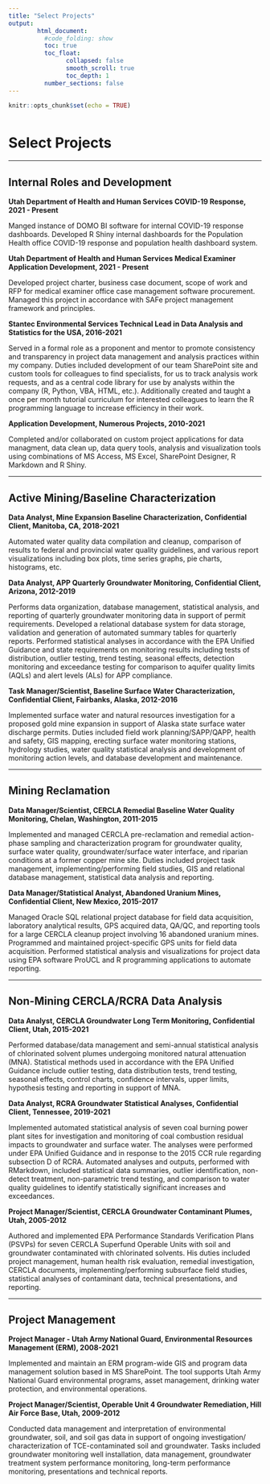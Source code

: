 ```yaml
---
title: "Select Projects"
output: 
        html_document:
          #code_folding: show
          toc: true
          toc_float: 
                collapsed: false
                smooth_scroll: true
                toc_depth: 1
          number_sections: false
---
```


```r
knitr::opts_chunk$set(echo = TRUE)
```




<h1 style="padding-top:10px;">Select Projects</h1>

<hr/>

## Internal Roles and Development

**Utah Department of Health and Human Services COVID-19 Response, 2021 - Present**

Manged instance of DOMO BI software for internal COVID-19 response dashboards. Developed R Shiny internal dashboards for the Population Health office COVID-19 response and population health dashboard system.

**Utah Department of Health and Human Services Medical Examiner Application Development, 2021 - Present**

Developed project charter, business case document, scope of work and RFP for medical examiner office case management software procurement. Managed this project in accordance with SAFe project management framework and principles. 

**Stantec Environmental Services Technical Lead in Data Analysis and Statistics for the USA, 2016-2021**

Served in a formal role as a proponent and mentor to promote consistency and transparency in project data management and analysis practices within my company. Duties included development of our team SharePoint site and custom tools for colleagues to find specialists, for us to track analysis work requests, and as a central code library for use by analysts within the company (R, Python, VBA, HTML, etc.). Additionally created and taught a once per month tutorial curriculum for interested colleagues to learn the R programming language to increase efficiency in their work.

**Application Development, Numerous Projects, 2010-2021**

Completed and/or collaborated on custom project applications for data managment, data clean up, data query tools, analysis and visualization tools using combinations of MS Access, MS Excel, SharePoint Designer, R Markdown and R Shiny.

<hr/>

## Active Mining/Baseline Characterization

**Data Analyst, Mine Expansion Baseline Characterization, Confidential Client, Manitoba, CA, 2018-2021**

Automated water quality data compilation and cleanup, comparison of results to federal and provincial water quality guidelines, and various report visualizations including box plots, time series graphs, pie charts, histograms, etc.

**Data Analyst, APP Quarterly Groundwater Monitoring, Confidential Client, Arizona, 2012-2019**

Performs data organization, database management, statistical analysis, and reporting of quarterly groundwater monitoring data in support of permit requirements. Developed a relational database system for data storage, validation and generation of automated summary tables for quarterly reports. Performed statistical analyses in accordance with the EPA Unified Guidance and state requirements on monitoring results including tests of distribution, outlier testing, trend testing, seasonal effects, detection monitoring and exceedance testing for comparison to aquifer quality limits (AQLs) and alert levels (ALs) for APP compliance.

**Task Manager/Scientist, Baseline Surface Water Characterization, Confidential Client, Fairbanks, Alaska, 2012-2016**

Implemented surface water and natural resources investigation for a proposed gold mine expansion in support of Alaska state surface water discharge permits. Duties included field work planning/SAPP/QAPP, health and safety, GIS mapping, erecting surface water monitoring stations, hydrology studies, water quality statistical analysis and development of monitoring action levels, and database development and maintenance.

<hr/>

## Mining Reclamation

**Data Manager/Scientist, CERCLA Remedial Baseline Water Quality Monitoring, Chelan, Washington, 2011-2015**

Implemented and managed CERCLA pre-reclamation and remedial action-phase sampling and characterization program for groundwater quality, surface water quality, groundwater/surface water interface, and riparian conditions at a former copper mine site. Duties included project task management, implementing/performing field studies, GIS and relational database management, statistical data analysis and reporting.

**Data Manager/Statistical Analyst, Abandoned Uranium Mines, Confidential Client, New Mexico, 2015-2017**

Managed Oracle SQL relational project database for field data acquisition, laboratory analytical results, GPS acquired data, QA/QC, and reporting tools for a large CERCLA cleanup project involving 16 abandoned uranium mines. Programmed and maintained project-specific GPS units for field data acquisition. Performed statistical analysis and visualizations for project data using EPA software ProUCL and R programming applications to automate reporting.  

<hr/>

## Non-Mining CERCLA/RCRA Data Analysis

**Data Analyst, CERCLA Groundwater Long Term Monitoring, Confidential Client, Utah, 2015-2021**

Performed database/data management and semi-annual statistical analysis of chlorinated solvent plumes undergoing monitored natural attenuation (MNA). Statistical methods used in accordance with the EPA Unified Guidance include outlier testing, data distribution tests, trend testing, seasonal effects, control charts, confidence intervals, upper limits, hypothesis testing and reporting in support of MNA.

**Data Analyst, RCRA Groundwater Statistical Analyses, Confidential Client, Tennessee, 2019-2021**

Implemented automated statistical analysis of seven coal burning power plant sites for investigation and monitoring of coal combustion residual impacts to groundwater and surface water. The analyses were performed under EPA Unified Guidance and in response to the 2015 CCR rule regarding subsection D of RCRA. Automated analyses and outputs, performed with RMarkdown, included statistical data summaries, outlier identification, non-detect treatment, non-parametric trend testing, and comparison to water quality guidelines to identify statistically significant increases and exceedances.


**Project Manager/Scientist, CERCLA Groundwater Contaminant Plumes, Utah, 2005-2012** 

Authored and implemented EPA Performance Standards Verification Plans (PSVPs) for seven CERCLA Superfund Operable Units with soil and groundwater contaminated with chlorinated solvents.  His duties included project management, human health risk evaluation, remedial investigation, CERCLA documents, implementing/performing subsurface field studies, statistical analyses of contaminant data, technical presentations, and reporting.

<hr/>



## Project Management

**Project Manager - Utah Army National Guard, Environmental Resources Management (ERM), 2008-2021**

Implemented and maintain an ERM program-wide GIS and program data management solution based in MS SharePoint. The tool supports Utah Army National Guard environmental programs, asset management, drinking water protection, and environmental operations.

**Project Manager/Scientist, Operable Unit 4 Groundwater Remediation, Hill Air Force Base, Utah, 2009-2012**

Conducted data management and interpretation of environmental groundwater, soil, and soil gas data in support of ongoing investigation/ characterization of TCE-contaminated soil and groundwater. Tasks included groundwater monitoring well installation, data management, groundwater treatment system performance monitoring, long-term performance monitoring, presentations and technical reports.



